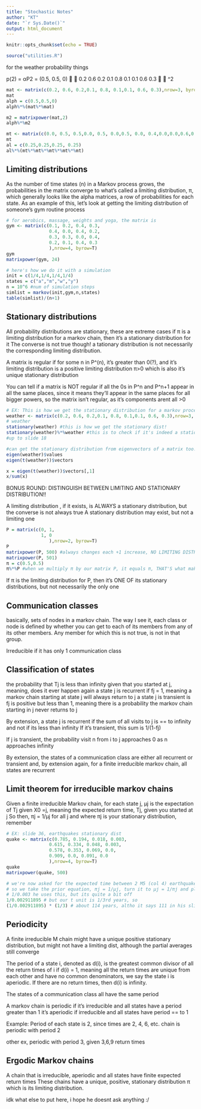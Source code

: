 ```yaml
---
title: "Stochastic Notes"
author: "KT"
date: "`r Sys.Date()`"
output: html_document
---
```


```r
knitr::opts_chunk$set(echo = TRUE)
```


```r
source("utilities.R")

```
for the weather probability things

p(2) = αP2 = (0.5, 0.5, 0)


0.2 0.6 0.2
0.1 0.8 0.1
0.1 0.6 0.3


^2



```r
mat <- matrix(c(0.2, 0.6, 0.2,0.1, 0.8, 0.1,0.1, 0.6, 0.3),nrow=3, byrow=T) # REMEMBER TO ^t IT!!!!!
mat
alph = c(0.5,0.5,0)
alph%*%(mat%*%mat)

m2 = matrixpower(mat,2)
alph%*%m2
```
```r
mt <- matrix(c(0.0, 0.5, 0.5,0.0, 0.5, 0.0,0.5, 0.0, 0.4,0.0,0.0,0.6,0.0,0.2,0.6,0.2),nrow=4, byrow=T) # REMEMBER TO ^t IT!!!!!
mt
al = c(0.25,0.25,0.25, 0.25)
al%*%(mt%*%mt%*%mt%*%mt%*%mt)

```

## Limiting distributions
As the number of time states (n) in a Markov process grows, the probabilities in the matrix converge to what's called a limiting distribution, π, which generally looks like the alpha matrices, a row of probabilities for each state.
As an example of this, let's look at getting the limiting distribution of someone's gym routine process

```r
# for aerobics, massage, weights and yoga, the matrix is
gym <- matrix(c(0.1, 0.2, 0.4, 0.3,
                0.4, 0.0, 0.4, 0.2,
                0.3, 0.3, 0.0, 0.4,
                0.2, 0.1, 0.4, 0.3
                ),nrow=4, byrow=T)
gym
matrixpower(gym, 24)

# here's how we do it with a simulation
init = c(1/4,1/4,1/4,1/4)
states = c("a","m","w","y")
n = 10^6 #num of simulation steps
simlist = markov(init,gym,n,states)
table(simlist)/(n+1)


```

## Stationary distributions
All probability distributions are stationary, these are extreme cases
if π is a limiting distribution for a markov chain, then it's a stationary distribution for it
The converse is not true though! a tationary distribution is not necessarily the corresponding limiting distribution.

A matrix is regular if for some n in P^(n), it's greater than 0(?), and it's limiting distribution is a positive limiting distribution π>0 which is also it's unique stationary distribution

You can tell if a matrix is NOT regular if all the 0s in P^n and P^n+1 appear in all the same places, since it means they'll appear in the same places for all bigger powers, so the matrix isn't regular, as it's components arent all >0


```r
# EX: This is how we get the stationary distribution for a markov process, in this case for weather states
weather <- matrix(c(0.2, 0.6, 0.2,0.1, 0.8, 0.1,0.1, 0.6, 0.3),nrow=3, byrow=T)
# weather
stationary(weather) #this is how we get the stationary dist!
stationary(weather)%*%weather #this is to check if it's indeed a stationary distribution, ORDER OF MULT MATTERS
#up to slide 18

```

```r
#can get the stationary distribution from eigenvectors of a matrix too!
eigen(weather)$values
eigen(t(weather))$vectors

x = eigen(t(weather))$vectors[,1]
x/sum(x)

```

BONUS ROUND:
DISTINGUISH BETWEEN LIMITING AND STATIONARY DISTRIBUTION!!

A limiting distribution , if it exists, is ALWAYS a stationary distribution,
but the converse is not always true
A stationary distribution may exist, but not a limiting one

```r
P = matrix(c(0, 1,
             1, 0
                ),nrow=2, byrow=T)
P
matrixpower(P, 500) #always changes each +1 increase, NO LIMITING DISTRIBUTION
matrixpower(P, 501)
π = c(0.5,0.5)
π%*%P #when we multiply π by our matrix P, it equals π, THAT'S what makes π a stationary distribution

```

If π is the limiting distribution for P, then it's ONE OF its stationary distributions, but not necessarily the
only one


## Communication classes
basically, sets of nodes in a markov chain. The way I see it, each class or node is defined by whether you can get to each of its members from any of its other members. Any member for which this is not true, is not in that group.

Irreducible if it has only 1 communication class


## Classification of states
the probability that Tj is less than infinity given that you started at j, meaning, does it ever happen again
a state j is recurrent if fj = 1, meaning a markov chain starting at state j will always return to j
a state j is transient is fj is positive but less than 1, meaning there is a probability the markov chain starting in j never returns to j

By extension, a state j is recurrent if the sum of all visits to j is == to infinity and not if its less than infinity
If it's transient, this sum is 1/(1-fj)

If j is transient, the probability visit n from i to j approaches 0 as n approaches infinity

By extension, the states of a communication class are either all recurrent or transient and, by extension again,
for a finite irreducible markov chain, all states are recurrent

## Limit theorem for irreducible markov chains
Given a finite irreducible Markov chain, for each state j, μj is the expectation of Tj given X0 =j, meaning
the expected return time, Tj, given you started at j
So then, πj = 1/μj for all j and where πj is your stationary distribution, remember

```r
# EX: slide 36, earthquakes stationary dist
quake <- matrix(c(0.785, 0.194, 0.018, 0.003,
                0.615, 0.334, 0.048, 0.003,
                0.578, 0.353, 0.069, 0.0,
                0.909, 0.0, 0.091, 0.0
                ),nrow=4, byrow=T)
quake
matrixpower(quake, 500)

# we're now asked for the expected time between 2 M5 (col 4) earthquakes
# so we take the prior equation, πj = 1/μj, turn it to μj = 1/πj and plug it right in to get the expected return time!
# 1/0.003 he uses this, but its quite a bit off
1/0.002911895 # but our t unit is 1/3rd years, so
(1/0.002911895) * (1/3) # about 114 years, altho it says 111 in his slides

```

## Periodicity
A finite irreducible M chain might have a unique positive stationary distribution, but might not
have a limiting dist, although the partial averages still converge

The period of a state i, denoted as d(i), is the greatest common divisor of all the return times of i
if d(i) = 1, meaning all the return times are unique from each other and have no common denominators, we
say the state i is aperiodic. If there are no return times, then d(i) is infinity.

The states of a communication class all have the same period

A markov chain is periodic if it's irreducible and all states have a period greater than 1
it's aperiodic if irreducible and all states have period == to 1

Example: Period of each state is 2, since times are 2, 4, 6, etc.
chain is periodic with period 2

other ex, periodic with period 3, given 3,6,9 return times


## Ergodic Markov chains
A chain that is irreducible, aperiodic and all states have finite expected return times
These chains have a unique, positive, stationary distribution π which is its limiting distribution.

idk what else to put here, i hope he doesnt ask anything :/








